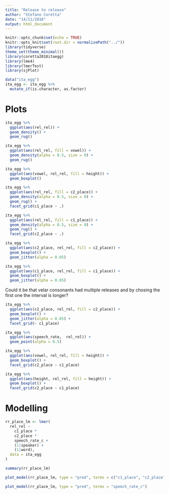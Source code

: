```yaml
---
title: "Release to release"
author: "Stefano Coretta"
date: "14/11/2018"
output: html_document
---
```


```r
knitr::opts_chunk$set(echo = TRUE)
knitr::opts_knit$set(root.dir = normalizePath("../"))
library(tidyverse)
theme_set(theme_minimal())
library(coretta2018itaegg)
library(lme4)
library(lmerTest)
library(sjPlot)

data("ita_egg")
ita_egg <- ita_egg %>%
  mutate_if(is.character, as.factor)
```

# Plots

```r
ita_egg %>%
  ggplot(aes(rel_rel)) +
  geom_density() +
  geom_rug()
```


```r
ita_egg %>%
  ggplot(aes(rel_rel, fill = vowel)) +
  geom_density(alpha = 0.5, size = 0) +
  geom_rug()
```

```r
ita_egg %>%
  ggplot(aes(vowel, rel_rel, fill = height)) +
  geom_boxplot()
```

```r
ita_egg %>%
  ggplot(aes(rel_rel, fill = c2_place)) +
  geom_density(alpha = 0.5, size = 0) +
  geom_rug() +
  facet_grid(c1_place ~ .)
```

```r
ita_egg %>%
  ggplot(aes(rel_rel, fill = c1_place)) +
  geom_density(alpha = 0.5, size = 0) +
  geom_rug() +
  facet_grid(c2_place ~ .)
```

```r
ita_egg %>%
  ggplot(aes(c2_place, rel_rel, fill = c2_place)) +
  geom_boxplot() +
  geom_jitter(alpha = 0.05)
```

```r
ita_egg %>%
  ggplot(aes(c1_place, rel_rel, fill = c1_place)) +
  geom_boxplot() +
  geom_jitter(alpha = 0.05)
```

Could it be that velar consonants had multiple releases and by chosing the first one the interval is longer?

```r
ita_egg %>%
  ggplot(aes(c2_place, rel_rel, fill = c2_place)) +
  geom_boxplot() +
  geom_jitter(alpha = 0.05) +
  facet_grid(~ c1_place)
```


```r
ita_egg %>%
  ggplot(aes(speech_rate,  rel_rel)) +
  geom_point(alpha = 0.5)
```

```r
ita_egg %>%
  ggplot(aes(vowel, rel_rel, fill = height)) +
  geom_boxplot() +
  facet_grid(c2_place ~ c1_place)
```

```r
ita_egg %>%
  ggplot(aes(height, rel_rel, fill = height)) +
  geom_boxplot() +
  facet_grid(c2_place ~ c1_place)
```

# Modelling

```r
rr_place_lm <- lmer(
  rel_rel ~
    c1_place *
    c2_place *
    speech_rate_c +
    (1|speaker) +
    (1|word),
  data = ita_egg
)

summary(rr_place_lm)
```

```r
plot_model(rr_place_lm, type = "pred", terms = c("c1_place", "c2_place"))
```

```r
plot_model(rr_place_lm, type = "pred", terms = "speech_rate_c")
```

